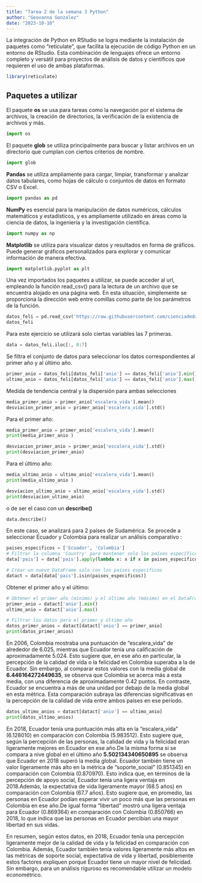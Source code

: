 ```yaml
---
title: "Tarea 2 de la semana 3 Python"
author: "Geovanna Gonzalez"
date: "2023-10-10"
---
```


La integración de Python en RStudio se logra mediante la instalación de paquetes como "reticulate", que facilita la ejecución de código Python en un entorno de RStudio. Esta combinación de lenguajes ofrece un entorno completo y versátil para proyectos de análisis de datos y científicos que requieren el uso de ambas plataformas.


```r
library(reticulate)
```

## Paquetes a utilizar
El paquete **os** se usa para tareas como la navegación por el sistema de archivos, la creación de directorios, la verificación de la existencia de archivos y más.

```python
import os
```

El paquete **glob** se utiliza principalmente para buscar y listar archivos en un directorio que cumplan con ciertos criterios de nombre.

```python
import glob
```

**Pandas** se utiliza ampliamente para cargar, limpiar, transformar y analizar datos tabulares, como hojas de cálculo o conjuntos de datos en formato CSV o Excel.

```python
import pandas as pd
```

**NumPy** es esencial para la manipulación de datos numéricos, cálculos matemáticos y estadísticos, y es ampliamente utilizado en áreas como la ciencia de datos, la ingeniería y la investigación científica.

```python
import numpy as np
```

**Matplotlib** se utiliza para visualizar datos y resultados en forma de gráficos. Puede generar gráficos personalizados para explorar y comunicar información de manera efectiva.

```python
import matplotlib.pyplot as plt
```

Una vez importados los paquetes a utilizar, se puede acceder al url, empleando la función read_csv() para la lectura de un archivo que se encuentra alojado en una página web. En esta situación, simplemente se proporciona la dirección web entre comillas como parte de los parámetros de la función.

```python
datos_feli = pd.read_csv('https://raw.githubusercontent.com/cienciadedatos/datos-de-miercoles/master/datos/2019/2019-08-07/felicidad.csv')
datos_feli
```
Para este ejercicio se utilizará solo ciertas variables las 7 primeras. 
```python
data = datos_feli.iloc[:, 0:7]
```


Se filtra el conjunto de datos para seleccionar los datos correspondientes al primer año y al último año.

```python
primer_anio = datos_feli[datos_feli['anio'] == datos_feli['anio'].min()]
ultimo_anio = datos_feli[datos_feli['anio'] == datos_feli['anio'].max()]

```

Medida de tendencia central y la dispersión para ambas selecciones

```python
media_primer_anio = primer_anio['escalera_vida'].mean()
desviacion_primer_anio = primer_anio['escalera_vida'].std()

```

Para el primer año:

```python
media_primer_anio = primer_anio['escalera_vida'].mean()
print(media_primer_anio )
```
```python
desviacion_primer_anio = primer_anio['escalera_vida'].std()
print(desviacion_primer_anio)
```

Para el último año:

```python
media_ultimo_anio = ultimo_anio['escalera_vida'].mean()
print(media_ultimo_anio )
```
```python
desviacion_ultimo_anio = ultimo_anio['escalera_vida'].std()
print(desviacion_ultimo_anio)
```
o de ser el caso con un **describe()**

```python
data.describe()
```


En este caso, se analizará para 2 países de Sudamérica. Se procede a seleccionar Ecuador y Colombia para realizar un análisis comparativo :

```python

paises_especificos = ['Ecuador', 'Colombia']
# Filtrar la columna 'Country' para mantener solo los países específicos
data['pais'] = data['pais'].apply(lambda x: x if x in paises_especificos else '')

# Crear un nuevo DataFrame solo con los países específicos
datact = data[data['pais'].isin(paises_especificos)]

```


Obtener el primer año y el último: 

```python
# Obtener el primer año (mínimo) y el último año (máximo) en el DataFrame
primer_anio = datact['anio'].min()
ultimo_anio = datact['anio'].max()

# Filtrar los datos para el primer y último año
datos_primer_anios = datact[datact['anio'] == primer_anio]
print(datos_primer_anios)
```
En 2006, Colombia mostraba una puntuación de "escalera_vida" de alrededor de 6.025, mientras que Ecuador tenía una calificación de aproximadamente 5.024. Esto sugiere que, en ese año en particular, la percepción de la calidad de vida o la felicidad en Colombia superaba a la de Ecuador. Sin embargo, al comparar estos valores con la media global de **6.446164272449635**, se observa que Colombia se acerca más a esta media, con una diferencia de aproximadamente 0.42 puntos. En contraste, Ecuador se encuentra a más de una unidad por debajo de la media global en esta métrica. Esta comparación subraya las diferencias significativas en la percepción de la calidad de vida entre ambos países en ese período.

```python
datos_ultimo_anios = datact[datact['anio'] == ultimo_anio]
print(datos_ultimo_anios)
```
En 2018, Ecuador tenía una puntuación más alta en la "escalera_vida" (6.128010) en comparación con Colombia (5.983512). Esto sugiere que, según la percepción de las personas, la calidad de vida y la felicidad eran ligeramente mejores en Ecuador en ese año.De la misma forma si se compara a nive global en el ùltimo año **5.502134340650895** se observa que Ecuador en 2018 superó la media global. Ecuador también tiene un valor ligeramente más alto en la métrica de "soporte_social" (0.851345) en comparación con Colombia (0.870970). Esto indica que, en términos de la percepción de apoyo social, Ecuador tenía una ligera ventaja en 2018.Además, la expectativa de vida ligeramente mayor (68.5 años) en comparación con Colombia (67.7 años). Esto sugiere que, en promedio, las personas en Ecuador podían esperar vivir un poco más que las personas en Colombia en ese año.De igual forma "libertad" mostró una ligera ventaja para Ecuador (0.869364) en comparación con Colombia (0.850766) en 2018, lo que indica que las personas en Ecuador percibían una mayor libertad en sus vidas.

En resumen, según estos datos, en 2018, Ecuador tenía una percepción ligeramente mejor de la calidad de vida y la felicidad en comparación con Colombia. Además, Ecuador también tenía valores ligeramente más altos en las métricas de soporte social, expectativa de vida y libertad, posiblemente estos factores expliquen porque Ecuador tiene un mayor nivel de felicidad. Sin embargo, para un análisis riguroso es recomendable utilizar un modelo econométrico. 



